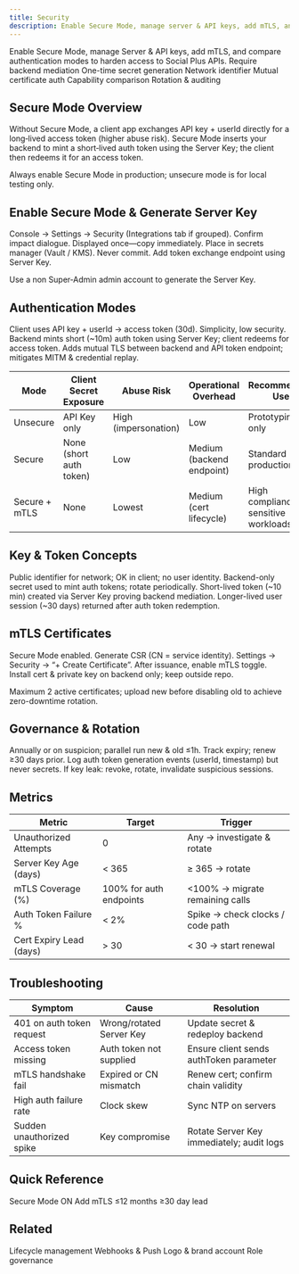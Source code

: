 ```yaml
---
title: Security
description: Enable Secure Mode, manage server & API keys, add mTLS, and compare authentication approaches.
---
```



<Info>
Enable Secure Mode, manage Server & API keys, add mTLS, and compare authentication modes to harden access to Social Plus APIs.
</Info>

<CardGroup cols={3}>
  <Card title="Secure Mode" icon="lock">Require backend mediation</Card>
  <Card title="Server Key" icon="key">One-time secret generation</Card>
  <Card title="API Key" icon="eye">Network identifier</Card>
  <Card title="mTLS" icon="shield">Mutual certificate auth</Card>
  <Card title="Auth Modes" icon="bring-forward">Capability comparison</Card>
  <Card title="Governance" icon="clipboard">Rotation & auditing</Card>
</CardGroup>

## Secure Mode Overview

Without Secure Mode, a client app exchanges API key + userId directly for a long‑lived access token (higher abuse risk). Secure Mode inserts your backend to mint a short‑lived auth token using the Server Key; the client then redeems it for an access token.

<Warning>Always enable Secure Mode in production; unsecure mode is for local testing only.</Warning>

## Enable Secure Mode & Generate Server Key

<Steps>
  <Step title="Navigate">Console → Settings → Security (Integrations tab if grouped).</Step>
  <Step title="Toggle Secure Mode">Confirm impact dialogue.</Step>
  <Step title="Generate Server Key">Displayed once—copy immediately.</Step>
  <Step title="Store Secret">Place in secrets manager (Vault / KMS). Never commit.</Step>
  <Step title="Implement Backend">Add token exchange endpoint using Server Key.</Step>
</Steps>

<Info>Use a non Super‑Admin admin account to generate the Server Key.</Info>

## Authentication Modes

<Tabs>
  <Tab title="Unsecure">Client uses API key + userId → access token (30d). Simplicity, low security.</Tab>
  <Tab title="Secure Mode">Backend mints short (~10m) auth token using Server Key; client redeems for access token.</Tab>
  <Tab title="Secure + mTLS">Adds mutual TLS between backend and API token endpoint; mitigates MITM & credential replay.</Tab>
</Tabs>

| Mode | Client Secret Exposure | Abuse Risk | Operational Overhead | Recommended Use |
|------|------------------------|-----------|----------------------|-----------------|
| Unsecure | API Key only | High (impersonation) | Low | Prototyping only |
| Secure | None (short auth token) | Low | Medium (backend endpoint) | Standard production |
| Secure + mTLS | None | Lowest | Medium (cert lifecycle) | High compliance / sensitive workloads |

## Key & Token Concepts

<AccordionGroup>
  <Accordion title="API Key">Public identifier for network; OK in client; no user identity.</Accordion>
  <Accordion title="Server Key">Backend-only secret used to mint auth tokens; rotate periodically.</Accordion>
  <Accordion title="Auth Token">Short-lived token (~10 min) created via Server Key proving backend mediation.</Accordion>
  <Accordion title="Access Token">Longer-lived user session (~30 days) returned after auth token redemption.</Accordion>
</AccordionGroup>

## mTLS Certificates

<Steps>
  <Step title="Prerequisite">Secure Mode enabled.</Step>
  <Step title="CSR Creation">Generate CSR (CN = service identity).</Step>
  <Step title="Upload CSR">Settings → Security → “+ Create Certificate”.</Step>
  <Step title="Issue & Activate">After issuance, enable mTLS toggle.</Step>
  <Step title="Deploy Cert">Install cert & private key on backend only; keep outside repo.</Step>
</Steps>

<Info>Maximum 2 active certificates; upload new before disabling old to achieve zero-downtime rotation.</Info>

## Governance & Rotation

<AccordionGroup>
  <Accordion title="Server Key Rotation">Annually or on suspicion; parallel run new & old ≤1h.</Accordion>
  <Accordion title="mTLS Renewal">Track expiry; renew ≥30 days prior.</Accordion>
  <Accordion title="Logging Discipline">Log auth token generation events (userId, timestamp) but never secrets.</Accordion>
  <Accordion title="Incident Response">If key leak: revoke, rotate, invalidate suspicious sessions.</Accordion>
</AccordionGroup>

## Metrics

| Metric | Target | Trigger |
|--------|--------|---------|
| Unauthorized Attempts | 0 | Any → investigate & rotate |
| Server Key Age (days) | < 365 | ≥ 365 → rotate |
| mTLS Coverage (%) | 100% for auth endpoints | &lt;100% → migrate remaining calls |
| Auth Token Failure % | < 2% | Spike → check clocks / code path |
| Cert Expiry Lead (days) | > 30 | < 30 → start renewal |

## Troubleshooting

| Symptom | Cause | Resolution |
|---------|-------|-----------|
| 401 on auth token request | Wrong/rotated Server Key | Update secret & redeploy backend |
| Access token missing | Auth token not supplied | Ensure client sends authToken parameter |
| mTLS handshake fail | Expired or CN mismatch | Renew cert; confirm chain validity |
| High auth failure rate | Clock skew | Sync NTP on servers |
| Sudden unauthorized spike | Key compromise | Rotate Server Key immediately; audit logs |

## Quick Reference

<CardGroup cols={2}>
  <Card title="Production Baseline" icon="check">Secure Mode ON</Card>
  <Card title="High Assurance" icon="shield">Add mTLS</Card>
  <Card title="Rotate Key" icon="arrows-repeat">≤12 months</Card>
  <Card title="Cert Renewal" icon="calendar">≥30 day lead</Card>
</CardGroup>

## Related

<CardGroup cols={2}>
  <Card title="Admin Tokens" icon="key" href="./admin-tokens">Lifecycle management</Card>
  <Card title="Integrations" icon="plug" href="./integrations">Webhooks & Push</Card>
</CardGroup>

<CardGroup cols={2}>
  <Card title="Branding" icon="image" href="./branding">Logo & brand account</Card>
  <Card title="Admin Access" icon="users" href="../management/admin-access-control">Role governance</Card>
</CardGroup>
